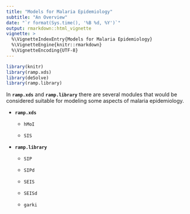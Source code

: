 ```yaml
---
title: "Models for Malaria Epidemiology"
subtitle: "An Overview"
date: "`r format(Sys.time(), '%B %d, %Y')`"
output: rmarkdown::html_vignette
vignette: >
  %\VignetteIndexEntry{Models for Malaria Epidemiology}
  %\VignetteEngine{knitr::rmarkdown}
  %\VignetteEncoding{UTF-8}
---
```

  
```r
library(knitr)
library(ramp.xds)
library(deSolve)
library(ramp.library)
```


In **`ramp.xds`** and **`ramp.library`** there are several modules that would be considered suitable for modeling some aspects of malaria epidemiology.

+ **`ramp.xds`**

  +  `hMoI`
  
  +  `SIS`

+ **`ramp.library`**
  
  +  `SIP`
  
  +  `SIPd`
  
  +  `SEIS`
  
  +  `SEISd`
  
  +  `garki`
